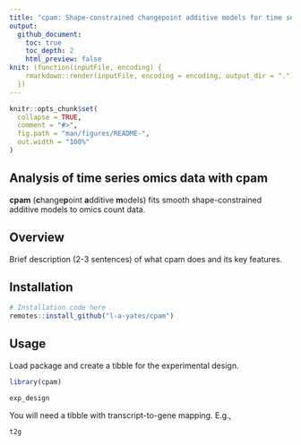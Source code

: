 ```yaml
---
title: "cpam: Shape-constrained changepoint additive models for time series omics data"
output: 
  github_document:
    toc: true
    toc_depth: 2
    html_preview: false
knit: (function(inputFile, encoding) {
    rmarkdown::render(inputFile, encoding = encoding, output_dir = ".")
  })
---
```


```r
knitr::opts_chunk$set(
  collapse = TRUE,
  comment = "#>",
  fig.path = "man/figures/README-",
  out.width = "100%"
)
```


## Analysis of time series omics data with cpam 

**cpam** (**c**hange**p**oint **a**dditive **m**odels) fits smooth shape-constrained additive models to omics count data.

## Overview
Brief description (2-3 sentences) of what cpam does and its key features.

## Installation
```r
# Installation code here
remotes::install_github("l-a-yates/cpam")
```

## Usage
Load package and create a tibble for the experimental design.
```r
library(cpam)

exp_design
```
You will need a tibble with transcript-to-gene mapping. E.g.,
```r
t2g
```

